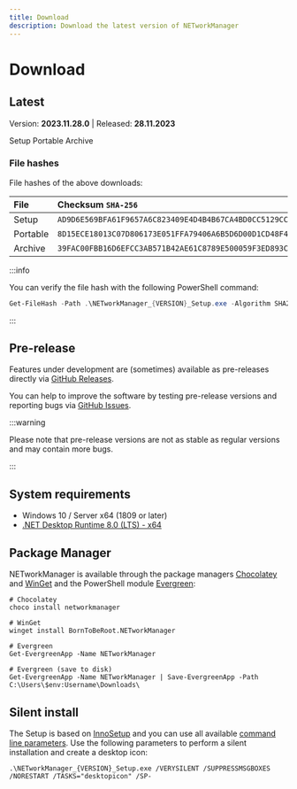 ```yaml
---
title: Download
description: Download the latest version of NETworkManager
---
```



# Download

## Latest

Version: **2023.11.28.0** | Released: **28.11.2023**

<div className={`${styles.downloadButtonContainer} margin-top--xl margin-bottom--xl`}>
  <Link
    className={`button button--primary ${styles.downloadButton}`}
    to="https://github.com/BornToBeRoot/NETworkManager/releases/download/2023.11.28.0/NETworkManager_2023.11.28.0_Setup.exe"
  >
    Setup
  </Link>
  <Link
    className={`button button--info ${styles.downloadButton}`}
    to="https://github.com/BornToBeRoot/NETworkManager/releases/download/2023.11.28.0/NETworkManager_2023.11.28.0_Portable.zip"
  >
    Portable
  </Link>
  <Link
    className={`button button--secondary ${styles.downloadButton}`}
    to="https://github.com/BornToBeRoot/NETworkManager/releases/download/2023.11.28.0/NETworkManager_2023.11.28.0_Archive.zip"
  >
    Archive
  </Link>
</div>

### File hashes

File hashes of the above downloads:

| File     | Checksum `SHA-256`                                                 |
| :------- | :----------------------------------------------------------------- |
| Setup    | `AD9D6E569BFA61F9657A6C823409E4D4B4B67CA4BD0CC5129CCBB0B673D5DF24` |
| Portable | `8D15ECE18013C07D806173E051FFA79406A6B5D6D00D1CD48F403C8BDBF7136F` |
| Archive  | `39FAC00FBB16D6EFCC3AB571B42AE61C8789E500059F3ED893CE38BFA06CD189` |

:::info

You can verify the file hash with the following PowerShell command:

```powershell
Get-FileHash -Path .\NETworkManager_{VERSION}_Setup.exe -Algorithm SHA256
```

:::

## Pre-release

Features under development are (sometimes) available as pre-releases directly via [GitHub Releases](https://github.com/BornToBeRoot/NETworkManager/releases).

You can help to improve the software by testing pre-release versions and reporting bugs via [GitHub Issues](https://github.com/BornToBeRoot/NETworkManager/issues/new/choose).

:::warning

Please note that pre-release versions are not as stable as regular versions and may contain more bugs.

:::

## System requirements

- Windows 10 / Server x64 (1809 or later)
- [.NET Desktop Runtime 8.0 (LTS) - x64](https://dotnet.microsoft.com/en-us/download/dotnet/8.0/runtime)

## Package Manager

NETworkManager is available through the package managers [Chocolatey](https://chocolatey.org/packages/NETworkManager) and [WinGet](https://github.com/microsoft/winget-pkgs/tree/master/manifests/b/BornToBeRoot/NETworkManager/) and the PowerShell module [Evergreen](https://github.com/aaronparker/evergreen):

```
# Chocolatey
choco install networkmanager

# WinGet
winget install BornToBeRoot.NETworkManager

# Evergreen
Get-EvergreenApp -Name NETworkManager

# Evergreen (save to disk)
Get-EvergreenApp -Name NETworkManager | Save-EvergreenApp -Path C:\Users\$env:Username\Downloads\
```

## Silent install

The Setup is based on [InnoSetup](https://jrsoftware.org/isinfo.php) and you can use all available [command line parameters](https://jrsoftware.org/ishelp/index.php?topic=setupcmdline). Use the following parameters to perform a silent installation and create a desktop icon:

```
.\NETworkManager_{VERSION}_Setup.exe /VERYSILENT /SUPPRESSMSGBOXES /NORESTART /TASKS="desktopicon" /SP-
```
